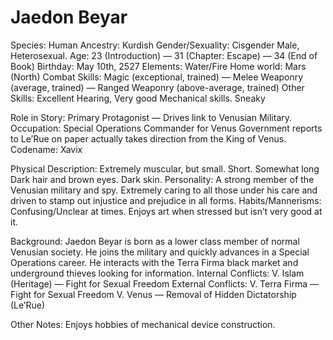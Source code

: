 # Jaedon Beyar

Species: Human
Ancestry: Kurdish
Gender/Sexuality: Cisgender Male, Heterosexual.
Age: 23 (Introduction) — 31 (Chapter: Escape) — 34 (End of Book)
Birthday: May 10th, 2527
Elements: Water/Fire
Home world: Mars (North)
Combat Skills: Magic (exceptional, trained) — Melee Weaponry (average, trained) — Ranged Weaponry (above-average, trained)
Other Skills: Excellent Hearing, Very good Mechanical skills. Sneaky

Role in Story: Primary Protagonist — Drives link to Venusian Military.
Occupation: Special Operations Commander for Venus Government reports to Le’Rue on paper actually takes direction from the King of Venus.
Codename: Xavix

Physical Description: Extremely muscular, but small. Short. Somewhat long Dark hair and brown eyes. Dark skin.
Personality: A strong member of the Venusian military and spy. Extremely caring to all those under his care and driven to stamp out injustice and prejudice in all forms.
Habits/Mannerisms: Confusing/Unclear at times. Enjoys art when stressed but isn’t very good at it.

Background: Jaedon Beyar is born as a lower class member of normal Venusian society. He joins the military and quickly advances in a Special Operations career. He interacts with the Terra Firma black market and underground thieves looking for information.
Internal Conflicts: V. Islam (Heritage) — Fight for Sexual Freedom
External Conflicts: V. Terra Firma — Fight for Sexual Freedom
 V.  Venus — Removal of Hidden Dictatorship (Le’Rue)

Other Notes: Enjoys hobbies of mechanical device construction.
